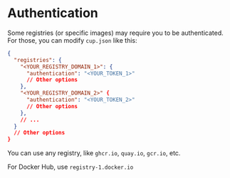 
# Authentication

Some registries (or specific images) may require you to be authenticated. For those, you can modify `cup.json` like this:

```json
{
  "registries": {
    "<YOUR_REGISTRY_DOMAIN_1>": {
      "authentication": "<YOUR_TOKEN_1>"
      // Other options
    },
    "<YOUR_REGISTRY_DOMAIN_2>" {
      "authentication": "<YOUR_TOKEN_2>"
      // Other options
    },
    // ...
  }
  // Other options
}
```

You can use any registry, like `ghcr.io`, `quay.io`, `gcr.io`, etc.

<Callout emoji="⚠️">For Docker Hub, use `registry-1.docker.io`</Callout>
